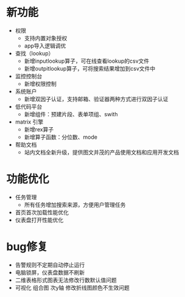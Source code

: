 # 新功能
- 权限
  - 支持内置对象授权
  - app导入逻辑调优
- 查找（lookup）
  - 新增inputlookup算子，可在线查看lookup的csv文件
  - 新增outpitlookup算子，可将搜索结果增加到csv文件中
- 监控控制台
  - 新增权限控制
- 系统账户
  - 新增双因子认证，支持邮箱、验证器两种方式进行双因子认证
- 低代码平台
  - 新增组件：预建片段、表单项组、swith
- matrix 引擎
  - 新增rex算子
  - 新增算子函数：分位数、mode 
- 帮助文档
  - 站内文档全新升级，提供图文并茂的产品使用文档和应用开发文档
  
# 功能优化
- 任务管理
  - 所有任务增加搜索来源，方便用户管理任务
- 首页首次加载性能优化
- 仪表盘打开性能优化

# bug修复
- 告警规则不定期自动停止运行
- 电脑锁屏，仪表盘数据不刷新
- 二维表格形式图表无法修改行数默认值问题
- 可视化 组合图 次y轴 修改折线图颜色不生效问题